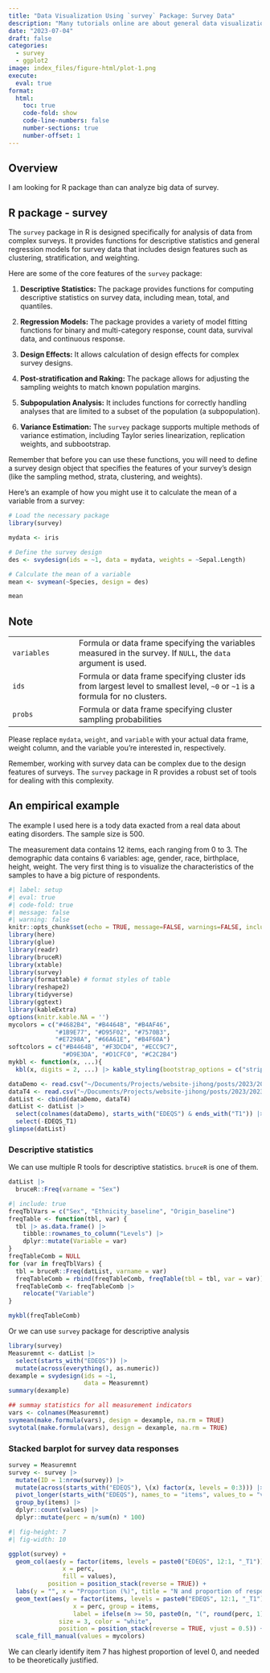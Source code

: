 ```yaml
---
title: "Data Visualization Using `survey` Package: Survey Data"
description: "Many tutorials online are about general data visualization. This post aims to showcase some tricks for survey data"
date: "2023-07-04"
draft: false
categories: 
  - survey
  - ggplot2
image: index_files/figure-html/plot-1.png
execute: 
  eval: true
format:
  html:
    toc: true
    code-fold: show
    code-line-numbers: false
    number-sections: true
    number-offset: 1
---
```


::: objective
## Overview {.unnumbered}

I am looking for R package than can analyze big data of survey.
:::

## R package - survey

The `survey` package in R is designed specifically for analysis of data from complex surveys. It provides functions for descriptive statistics and general regression models for survey data that includes design features such as clustering, stratification, and weighting.

Here are some of the core features of the `survey` package:

1.  **Descriptive Statistics:** The package provides functions for computing descriptive statistics on survey data, including mean, total, and quantiles.

2.  **Regression Models:** The package provides a variety of model fitting functions for binary and multi-category response, count data, survival data, and continuous response.

3.  **Design Effects:** It allows calculation of design effects for complex survey designs.

4.  **Post-stratification and Raking:** The package allows for adjusting the sampling weights to match known population margins.

5.  **Subpopulation Analysis:** It includes functions for correctly handling analyses that are limited to a subset of the population (a subpopulation).

6.  **Variance Estimation:** The `survey` package supports multiple methods of variance estimation, including Taylor series linearization, replication weights, and subbootstrap.

Remember that before you can use these functions, you will need to define a survey design object that specifies the features of your survey's design (like the sampling method, strata, clustering, and weights).

Here's an example of how you might use it to calculate the mean of a variable from a survey:

```r
# Load the necessary package
library(survey)

mydata <- iris

# Define the survey design
des <- svydesign(ids = ~1, data = mydata, weights = ~Sepal.Length)

# Calculate the mean of a variable
mean <- svymean(~Species, design = des)

mean
```

::: callout-note
## Note

|  |  |
|-------------------|-----------------------------------------------------|
| `variables` | Formula or data frame specifying the variables measured in the survey. If `NULL`, the `data` argument is used. |
| `ids` | Formula or data frame specifying cluster ids from largest level to smallest level, `~0` or `~1` is a formula for no clusters. |
| `probs` | Formula or data frame specifying cluster sampling probabilities |
:::

Please replace `mydata`, `weight`, and `variable` with your actual data frame, weight column, and the variable you're interested in, respectively.

Remember, working with survey data can be complex due to the design features of surveys. The `survey` package in R provides a robust set of tools for dealing with this complexity.

## An empirical example

The example I used here is a tody data exacted from a real data about eating disorders. The sample size is 500.

The measurement data contains 12 items, each ranging from 0 to 3. The demographic data contains 6 variables: age, gender, race, birthplace, height, weight. The very first thing is to visualize the characteristics of the samples to have a big picture of respondents.

```r
#| label: setup
#| eval: true
#| code-fold: true
#| message: false
#| warning: false
knitr::opts_chunk$set(echo = TRUE, message=FALSE, warnings=FALSE, include = TRUE)
library(here)
library(glue)
library(readr)
library(bruceR)
library(xtable)
library(survey)
library(formattable) # format styles of table 
library(reshape2)
library(tidyverse)
library(ggtext) 
library(kableExtra)
options(knitr.kable.NA = '')
mycolors = c("#4682B4", "#B4464B", "#B4AF46", 
             "#1B9E77", "#D95F02", "#7570B3",
             "#E7298A", "#66A61E", "#B4F60A")
softcolors = c("#B4464B", "#F3DCD4", "#ECC9C7", 
               "#D9E3DA", "#D1CFC0", "#C2C2B4")
mykbl <- function(x, ...){
  kbl(x, digits = 2, ...) |> kable_styling(bootstrap_options = c("striped", "condensed")) }
```

```r
dataDemo <- read.csv("~/Documents/Projects/website-jihong/posts/2023/2023-07-04-data-visualization-for-survey-data/DataDemo.csv")
dataT4 <- read.csv("~/Documents/Projects/website-jihong/posts/2023/2023-07-04-data-visualization-for-survey-data/DataT4.csv")
datList <- cbind(dataDemo, dataT4)
datList <- datList |> 
  select(colnames(dataDemo), starts_with("EDEQS") & ends_with("T1")) |> 
  select(-EDEQS_T1)
glimpse(datList)
```

### Descriptive statistics

We can use multiple R tools for descriptive statistics. `bruceR` is one of them.

```r
datList |> 
  bruceR::Freq(varname = "Sex")
```

```r
#| include: true
freqTblVars = c("Sex", "Ethnicity_baseline", "Origin_baseline")
freqTable <- function(tbl, var) {
  tbl |> as.data.frame() |> 
    tibble::rownames_to_column("Levels") |> 
    dplyr::mutate(Variable = var)
}
freqTableComb = NULL
for (var in freqTblVars) {
  tbl = bruceR::Freq(datList, varname = var)
  freqTableComb = rbind(freqTableComb, freqTable(tbl = tbl, var = var))
  freqTableComb <- freqTableComb |> 
    relocate("Variable")
}
```

```r
mykbl(freqTableComb)
```

Or we can use `survey` package for descriptive analysis

```r
library(survey)
Measuremnt <- datList |> 
  select(starts_with("EDEQS")) |> 
  mutate(across(everything(), as.numeric))
dexample = svydesign(ids = ~1,
                     data = Measuremnt)
summary(dexample)

## summay statistics for all measurement indicators
vars <- colnames(Measuremnt)
svymean(make.formula(vars), design = dexample, na.rm = TRUE)
svytotal(make.formula(vars), design = dexample, na.rm = TRUE)
```

### Stacked barplot for survey data responses

```r
survey = Measuremnt
survey <- survey |> 
  mutate(ID = 1:nrow(survey)) |> 
  mutate(across(starts_with("EDEQS"), \(x) factor(x, levels = 0:3))) |> 
  pivot_longer(starts_with("EDEQS"), names_to = "items", values_to = "values") |> 
  group_by(items) |> 
  dplyr::count(values) |> 
  dplyr::mutate(perc = n/sum(n) * 100)
```

```r
#| fig-height: 7
#| fig-width: 10

ggplot(survey) +
  geom_col(aes(y = factor(items, levels = paste0("EDEQS", 12:1, "_T1")),
               x = perc,
               fill = values), 
           position = position_stack(reverse = TRUE)) +
  labs(y = "", x = "Proportion (%)", title = "N and proportion of responses for items") + 
  geom_text(aes(y = factor(items, levels = paste0("EDEQS", 12:1, "_T1")),
                  x = perc, group = items,
                  label = ifelse(n >= 50, paste0(n, "(", round(perc, 1), "%)"), "")), 
              size = 3, color = "white",
              position = position_stack(reverse = TRUE, vjust = 0.5)) +
  scale_fill_manual(values = mycolors)
```

We can clearly identify item 7 has highest proportion of level 0, and needed to be theoretically justified.
